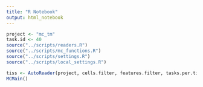 ```yaml
---
title: "R Notebook"
output: html_notebook
---
```


```r
project <- "mc_tm"
task.id <- 40
source("../scripts/readers.R")
source("../scripts/mc_functions.R")
source("../scripts/settings.R")
source("../scripts/local_settings.R")
```



```r
tiss <- AutoReader(project, cells.filter, features.filter, tasks.per.tiss)
MCMain()
```